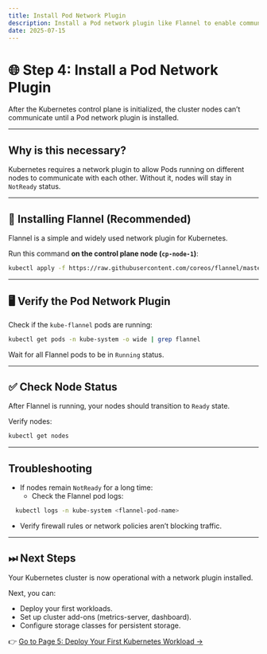 ```yaml
---
title: Install Pod Network Plugin
description: Install a Pod network plugin like Flannel to enable communication between Kubernetes pods.
date: 2025-07-15
---
```



# 🌐 Step 4: Install a Pod Network Plugin

After the Kubernetes control plane is initialized, the cluster nodes can’t communicate until a Pod network plugin is installed.

---

## Why is this necessary?

Kubernetes requires a network plugin to allow Pods running on different nodes to communicate with each other. Without it, nodes will stay in `NotReady` status.

---

## 🔧 Installing Flannel (Recommended)

Flannel is a simple and widely used network plugin for Kubernetes.

Run this command **on the control plane node (`cp-node-1`)**:

```bash
kubectl apply -f https://raw.githubusercontent.com/coreos/flannel/master/Documentation/kube-flannel.yml
```

---

## 🖥️ Verify the Pod Network Plugin

Check if the `kube-flannel` pods are running:

```bash
kubectl get pods -n kube-system -o wide | grep flannel
```

Wait for all Flannel pods to be in `Running` status.

---

## ✅ Check Node Status

After Flannel is running, your nodes should transition to `Ready` state.

Verify nodes:

```bash
kubectl get nodes
```

---

## Troubleshooting

- If nodes remain `NotReady` for a long time:
  - Check the Flannel pod logs:  
```bash
  kubectl logs -n kube-system <flannel-pod-name>
  ```
  - Verify firewall rules or network policies aren’t blocking traffic.

---

## ⏭ Next Steps

Your Kubernetes cluster is now operational with a network plugin installed.

Next, you can:

- Deploy your first workloads.
- Set up cluster add-ons (metrics-server, dashboard).
- Configure storage classes for persistent storage.

👉 [Go to Page 5: Deploy Your First Kubernetes Workload →](/docs/kubernetes/deploy-workload)
